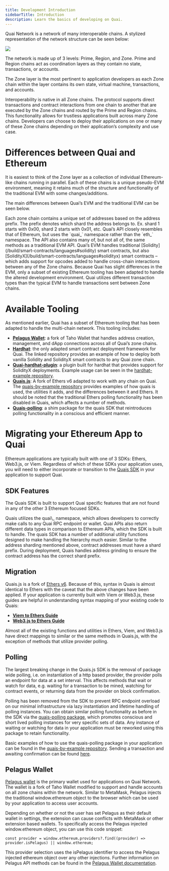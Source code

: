 ```yaml
---
title: Development Introduction
sidebarTitle: Introduction
description: Learn the basics of developing on Quai.
---
```


Quai Network is a network of many interoperable chains. A stylized representation of the network structure can be seen below:

<Frame>
	<img src='/images/HierarchicalStructure.jpg' />
</Frame>

The network is made up of 3 levels: Prime, Region, and Zone. Prime and Region chains act as coordination layers as they contain no state, transactions, or accounts.

The Zone layer is the most pertinent to application developers as each Zone chain within the layer contains its own state, virtual machine, transactions, and accounts.

Interoperability is native in all Zone chains. The protocol supports direct transactions and contract interactions from one chain to another that are executed by the Zone chains and routed by the Prime and Region chains. This functionality allows for trustless applications built across many Zone chains. Developers can choose to deploy their applications on one or many of these Zone chains depending on their application’s complexity and use case.

# Differences between Quai and Ethereum

It is easiest to think of the Zone layer as a collection of individual Ethereum-like chains running in parallel. Each of these chains is a unique pseudo-EVM environment, meaning it retains much of the structure and functionality of the traditional EVM with some changes/additions.

The main differences between Quai’s EVM and the traditional EVM can be seen below.

<AccordionGroup>
	<Accordion title='Address Sharding'>
		Each zone chain contains a unique set of addresses based on the address prefix. The prefix denotes which shard the address belongs to.
		Ex. shard 1 starts with 0x00, shard 2 starts with 0x01, etc.
	</Accordion>
	<Accordion title='API Methods and Namespace'>
		Quai’s API closely resembles that of Ethereum, but uses the `quai_` namespace rather than the `eth_` namespace. The API also contains
		many of, but not all of, the same methods as a traditional EVM API.
	</Accordion>
	<Accordion title='Interoperability Opcodes'>
		Quai’s EVM handles traditional [Solidity](/build/smart-contracts/languages#solidity) smart contracts, but also
		[SolidityX](/build/smart-contracts/languages#solidityx) smart contracts – which adds support for opcodes added to handle cross-chain
		interactions between any of the Zone chains.
	</Accordion>
	<Accordion title='Available Tooling'>
		Because Quai has slight differences in the EVM, only a subset of existing Ethereum tooling has been adapted to handle the altered
		development environment.
	</Accordion>
	<Accordion title='Transaction Types'>
		Quai utilizes different transaction types than the typical EVM to handle transactions sent between Zone chains.
	</Accordion>
</AccordionGroup>

# Available Tooling

As mentioned earlier, Quai has a subset of Ethereum tooling that has been adapted to handle the multi-chain network. This tooling includes:

- [**Pelagus Wallet**](https://pelaguswallet.io): a fork of Taho Wallet that handles address creation, management, and dApp connections across all of Quai’s zone chains.
- [**Hardhat**](https://github.com/dominant-strategies/hardhat-example): the only adapted smart contract deployment framework for Quai. The linked repository provides an example of how to deploy both vanilla Solidity and SolidityX smart contracts to any Quai zone chain.
- [**Quai-hardhat-plugin**](https://www.npmjs.com/package/quai-hardhat-plugin): a plugin built for hardhat that provides support for SolidityX deployments. Example usage can be seen in the [hardhat-example repository](https://github.com/dominant-strategies/hardhat-example).
- [**Quais.js**](/build/apis/javascript-libraries): A fork of Ethers v6 adapted to work with any chain on Quai. The [quais-by-example repository](https://github.com/dominant-strategies/quais-by-example) provides examples of how quais is used, the utilities it adds, and the differences between it and Ethers. It should be noted that the traditional Ethers polling functionality has been disabled in Quais, which affects a number of methods.
- [**Quais-polling**](https://www.npmjs.com/package/quais-polling): a shim package for the quais SDK that reintroduces polling functionality in a conscious and efficient manner.

# Migrating your Ethereum App to Quai

Ethereum applications are typically built with one of 3 SDKs: Ethers, Web3.js, or Viem. Regardless of which of these SDKs your application uses, you will need to either incorporate or transition to the [Quais SDK](https://www.npmjs.com/package/quais) in your application to support Quai.

## SDK Features

The Quais SDK is built to support Quai specific features that are not found in any of the other 3 Ethereum focused SDKs.

<CardGroup cols={1}>
	<Card
		title='API Compatibility'
		icon='code-branch'
	>
		Quais utilizes the quai\_ namespace, which allows developers to correctly make calls to any Quai RPC endpoint or wallet. Quai APIs also
		return different data types in comparison to Ethereum APIs, which the SDK is built to handle.
	</Card>
	<Card
		title='Utilities'
		icon='wrench-simple'
	>
		The quais SDK has a number of additional utility functions designed to make handling the hierarchy much easier.
	</Card>
	<Card
		title='Contract Address Grinding'
		icon='grid-5'
	>
		Similar to the address sharding mentioned above, contract addresses must have a shard prefix. During deployment, Quais handles address
		grinding to ensure the contract address has the correct shard prefix.
	</Card>
</CardGroup>

## Migration

Quais.js is a fork of [Ethers v6](https://docs.ethers.org/v6/). Because of this, syntax in Quais is almost identical to Ethers with the caveat that the above changes have been applied. If your application is currently built with Viem or Web3.js, these guides are helpful in understanding syntax mapping of your existing code to Quais:

- [**Viem to Ethers Guide**](https://viem.sh/docs/ethers-migration)
- [**Web3.js to Ethers Guide**](https://docs.ethers.org/v5/migration/web3/)

Almost all of the existing functions and utilities in Ethers, Viem, and Web3.js have direct mappings to similar or the same methods in Quais.js, with the exception of methods that utilize provider polling.

## Polling

The largest breaking change in the Quais.js SDK is the removal of package wide polling, i.e. on instantiation of a http based provider, the provider polls an endpoint for data at a set interval. This affects methods that wait or watch for data, e.g. waiting for a transaction to be mined, watching for contract events, or returning data from the provider on block confirmation.

Polling has been removed from the SDK to prevent RPC endpoint overload on our minimal infrastructure via lazy instantiation and lifetime handling of polling instances. You can obtain similar polling functionality as before in the SDK via the [quais-polling package](https://www.npmjs.com/package/quais-polling), which promotes conscious and short lived polling instances for very specific sets of data. Any instance of waiting or watching for data in your application must be reworked using this package to retain functionality.

Basic examples of how to use the quais-polling package in your application can be found in the [quais-by-example repository](https://github.com/dominant-strategies/quais-by-example). Sending a transaction and awaiting confirmation can be found [here](https://github.com/dominant-strategies/quais-by-example/blob/main/send-transaction/index.js).

## Pelagus Wallet

[Pelagus wallet](https://pelaguswallet.io/) is the primary wallet used for applications on Quai Network. The wallet is a fork of Taho Wallet modified to support and handle accounts on all zone chains within the network. Similar to MetaMask, Pelagus injects the traditional window.ethereum object to the browser which can be used by your application to access user accounts.

Depending on whether or not the user has set Pelagus as their default wallet in settings, the extension can cause conflicts with MetaMask or other extension based wallets. To specifically access the Pelagus injected window.ethereum object, you can use this code snippet:

```
const provider = window.ethereum.providers?.find((provider) => provider.isPelagus) || window.ethereum;
```

This provider selection uses the isPelagus identifier to access the Pelagus injected ethereum object over any other injections. Further information on Pelagus API methods can be found in the [Pelagus Wallet documentation](https://pelaguswallet.io/docs/).
